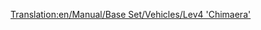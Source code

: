 [[Translation:en/Manual/Base Set/Vehicles/Lev4 'Chimaera']]
{{it/Treni|Image=[[File:en/Lev4chimaerarhead.png]]
|Name=Lev4 'Chimaera'
|Cost=€ 222.656
|Speed=643 km/h (402 mph)
|Weight=300 t
|Power=20.278 hp (14.914 kW)
|Annual=€ 7.170
|Designed=2037
|Lifespan=20
|Capacity=N/A
|Description=La locomotiva più veloce del gioco. Si tratta di un treno a due teste.

L'uso di questa macchina al massimo delle sue potenzialità può darti dei mal di testa più avanti nel gioco. Dal momento che aumenta la velocità del 33% rispetto al Lev3 "Pegasus", e dovrai aggiungere deviazioni o bypass nella tua rete, o aggiornare l'intera flotta (che funzionerà solo se non hai ancora raggiunto la lunghezza massima della stazione con il Lev3).


|Real-life=Nessun equivalente del mondo reale è stato trovato per questo treno. Forse tra qualche anno, quando MagLev sarà una tecnologia consolidata, potresti inserire qui un motore MagLev di quarta generazione. Il treno assomiglia al treno[http://www.transrapid.de Transrapid] 9(?), come pure al [http://starwars.wikia.com/wiki/StarSpeeder_3000 Starspeeder 3000] dall'attrazione Star Tours di Disneyland.

"Chimaera" è un buon nome per l'unica locomotiva a più teste con maglev!
}}